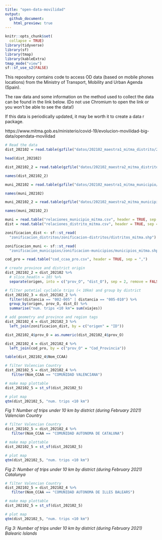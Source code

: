 ```yaml
---
title: "open-data-movilidad"
output: 
  github_document:
    html_preview: true
---
```


```r
knitr::opts_chunk$set(
  collapse = TRUE)
library(tidyverse)
library(sf)
library(tmap)
library(kableExtra)
tmap_mode("view")
sf::sf_use_s2(FALSE)
```


This repository contains code to access OD data (based on mobile phones locations) from the Ministry of Transport, Mobility and Urban Agenda (Spain). 

The raw data and some information on the method used to collect the data can be found in the link below. (Do not use Chromium to open the link or you won't be able to see the data!)

If this data is periodically updated, it may be worth it to create a data r package.

https://www.mitma.gob.es/ministerio/covid-19/evolucion-movilidad-big-data/opendata-movilidad 


```r
# Read the data
dist_202102 = read.table(gzfile("datos/202102_maestra1_mitma_distrito/20210201_maestra_1_mitma_distrito.txt.gz"), header = TRUE, sep = "|")

head(dist_202102)

dist_202102_2 = read.table(gzfile("datos/202102_maestra2_mitma_distrito/20210201_maestra_2_mitma_distrito.txt.gz"), header = TRUE, sep = "|")

names(dist_202102_2)

muni_202102 = read.table(gzfile("datos/202102_maestra1_mitma_municipio/20210201_maestra_1_mitma_municipio.txt.gz"), header = TRUE, sep = "|")

names(muni_202102)

muni_202102_2 = read.table(gzfile("datos/202102_maestra2_mitma_municipio/20210201_maestra_2_mitma_municipio.txt.gz"), header = TRUE, sep = "|")

names(muni_202102_2)

muni = read.table("relaciones_municipio_mitma.csv", header = TRUE, sep = "|")
dist = read.table("relaciones_distrito_mitma.csv", header = TRUE, sep = "|")

zonificacion_dist <- sf::st_read(
  "zonificacion_distritos/zonificacion-distritos/distritos_mitma.shp")

zonificacion_muni <- sf::st_read(
  "zonificacion_municipios/zonificacion-municipios/municipios_mitma.shp")

cod_pro = read.table("cod_ccaa_pro.csv", header = TRUE, sep = ",")
```

```r
# create province and district origin
dist_202102_2 = dist_202102 %>% 
  # slice_head(n = 10) %>%
  separate(origen, into = c("prov_O", "dist_O"), sep = 2, remove = FALSE)  

# filter potetial cyclable trips (< 10km) and group by district
dist_202102_3 = dist_202102_2 %>% 
  filter(distancia == "002-005" | distancia == "005-010") %>% 
  group_by(origen, prov_O, dist_O) %>% 
  summarise("num. trips <10 km"= sum(viajes))

# add geometry and province and region tags
dist_202102_4 = dist_202102_3 %>% 
  left_join(zonificacion_dist, by = c("origen" = "ID"))

dist_202102_4$prov_O = as.numeric(dist_202102_4$prov_O)

dist_202102_4 = dist_202102_4 %>% 
  left_join(cod_pro, by = c("prov_O" = "Cod_Provincia"))

table(dist_202102_4$Nom_CCAA)

# filter Valencian Country
dist_202102_5 = dist_202102_4 %>% 
   filter(Nom_CCAA == "COMUNIDAD VALENCIANA")

# make map plottable
dist_202102_5 = st_sf(dist_202102_5)

# plot map
qtm(dist_202102_5, "num. trips <10 km")
```

*Fig 1: Number of trips under 10 km by district (during February 2021) Valencian Country*

```r
# filter Valencian Country
dist_202102_5 = dist_202102_4 %>% 
   filter(Nom_CCAA == "COMUNIDAD AUTONOMA DE CATALUNA")

# make map plottable
dist_202102_5 = st_sf(dist_202102_5)

# plot map
qtm(dist_202102_5, "num. trips <10 km")
```

*Fig 2: Number of trips under 10 km by district (during February 2021) Catalunya*

```r

# filter Valencian Country
dist_202102_5 = dist_202102_4 %>% 
   filter(Nom_CCAA == "COMUNIDAD AUTONOMA DE ILLES BALEARS")

# make map plottable
dist_202102_5 = st_sf(dist_202102_5)

# plot map
qtm(dist_202102_5, "num. trips <10 km")
```

*Fig 3: Number of trips under 10 km by district (during February 2021) Balearic Islands*



